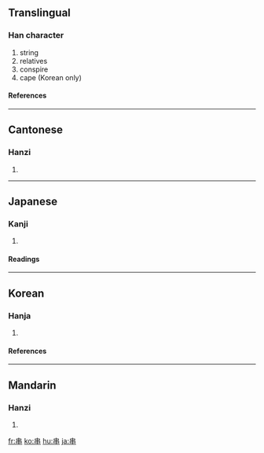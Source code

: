 {{see|串}}<!-- may be replaced by zh-forms -->

==Translingual==
===Han character===
{{Han char|rn=2|rad=丨|as=06|sn=7|four=5000<sub>6</sub>|canj=中中 (LL)}}
# string
# relatives
# conspire
# cape (Korean only)
====References====
{{Han ref|kx=0080.020|dkj=00080|dj=0162.030|hdz=10030.020|uh=4E32|ud=20018|bh=A6EA|bd=42730}}
----

==Cantonese==
===Hanzi===
{{yue-hanzi|jyut=|y=chyun3, gwaan3}}
# {{defn|Cantonese}}
----
==Japanese==
===Kanji===
{{ja-kanji|grade=|rs=丨06}}
# {{defn|Japanese}}
====Readings====
{{ja-readings|on=[[せん]] (sen), [[かん]] (kan)|kun=[[くし]] (kushi), [[つらぬく]] (tsuranuku)}}
----
==Korean==
===Hanja===
{{ko-hanja|hangeul=[[곶]], [[관]], [[천]], [[찬]]|rv=got, gwan, cheon, jan|mr=kot, kwan, ch'ŏn, chan|eumhun=[[땅 이름]], [[꿸]], [[꿰미]], [[꼬챙이]]|ehrv=ttang ileum, kkwel, kkwemi, kkochaengi|ehmr=ttang ilǔm, kkwel, kkwemi,, kkoch'aengi|ehy=}}

# {{defn|Korean}}

====References====
{{Hanja ref|nav=8116}}

----

==Mandarin==
===Hanzi===
{{cmn-hanzi|pin=[[chuàn]] ([[chuan4]])|wg=ch'uan<sup>4</sup>}}
# {{defn|Mandarin}}

[[fr:串]]
[[ko:串]]
[[hu:串]]
[[ja:串]]